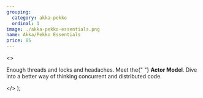 ```yaml
---
grouping:
  category: akka-pekko
  ordinal: 1
image: ./akka-pekko-essentials.png
name: Akka/Pekko Essentials
price: 85
---
```


  <>
    <p>
      Enough threads and locks and headaches. Meet the{" "}
      <strong>Actor Model</strong>. Dive into a better way of thinking
      concurrent and distributed code.
    </p>
  </>
);
